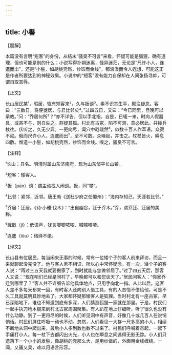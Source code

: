 ```yaml
---
---
---
```

title: 小髻
---




【题解】


本篇没有言明“短客”的身份，从结末“骚臭不可言”来看，怀疑可能是狐狸，确有道理，但也可能是别的什么；小说写得扑朔迷离，怪异迷茫，无论是“尺许小人，连遱而出”，还是“小髻，如胡桃壳然，纱饰而金线”，都浪漫而令人遐想，可能这正是作者所要达到的神秘效果。小说中的“短客”没有能力自保却在人间张扬寻衅，可谓自取其辱。


【正文】

长山居民某¹，暇居，辄有短客来²，久与扳谈³。素不识其生平，颇注疑念。客曰：“三数日，将便徙居，与君比邻矣⁴。”过四五日，又曰：“今已同里，旦晚可以承教。”问：“乔居何所⁵？”亦不详告，但以手北指。自是，日辄一来，时向人假器具，或吝不与，则自失之。群疑其狐。村北有古冢，陷不可测，意必居此。共操兵杖往。伏听之，久无少异。一更向尽，闻穴中戢戢然⁶，似数十百人作耳语。众寂不动。俄而尺许小人，连遱而出⁷，至不可数。众噪起，并击之。杖杖皆火，瞬息四散。惟遗一小髻，如胡桃壳然，纱饰而金线。嗅之，骚臭不可言。

【注释】


¹长山：县名。明清时属山东济南府，现为山东邹平长山镇。

²短客：矮客人。

³扳（pān）谈：谓主动找人闲谈。扳，同“攀”。

⁴比邻：紧邻，近邻。唐王勃《送杜少府之任蜀州》：“海内存知己，天涯若比邻。”

⁵乔居：迁居。《诗·小雅·伐木》：“出自幽谷，迁于乔木。”乔，谓乔迁、迁居的美称。

⁶戢戢（jí）：低语声，犹言唧唧哝哝、嘁嘁喳喳。

⁷连遱（lóu）：络绎不绝。





【译文】


长山县有位居民，每当闲来无事的时候，常有一位矮个子的客人前来拜访，而且一来就聊起没完没了。他与客人素不相识，所以心中常怀疑念。有一次，矮个子的客人说：“再过三五天我就要搬家了，到时就能与您做邻居了。”过了四五天后，那客人又说：“现在咱们已经是同村了，早晚都可以和您谈天了。”居民问客人：“你家乔迁到哪里了？”客人并不详细告诉他具体地点，只用手向北一指。从此以后，这客人差不多每天都来一回，有时客人还向别人借工具，有的人吝惜不借给他，可是不久工具就莫明其妙地丢了。大家都怀疑那矮客人是狐狸。当时村北有一座古冢，早已深陷地下，谁也不知道到底有多深，人们猜测狐狸一家就在那里。于是，村民们一起手执刀枪木棍来到村北古冢周围聚集。有人趴在地上仔细听，听了很久也没有什么动静。到了一更将尽的时候，人们听见洞中有声音，好像几十或几百人在说悄悄话。村民们屏住呼吸一动也不动。忽然，人们看见一大群一尺多高的小人，相续不断地从洞中爬出来，最后小人多到数也数不过来了。村民们呼喊着奋起，一起下手痛打小人。每一杖下去都闪出火光，小人也在瞬息之间逃得无影无踪。小人们只遗落下一个小小的发髻，像胡桃的壳那么大，是用纱做的，外面用金线缠绕。一闻，又骚又臭，难以用语言形容。